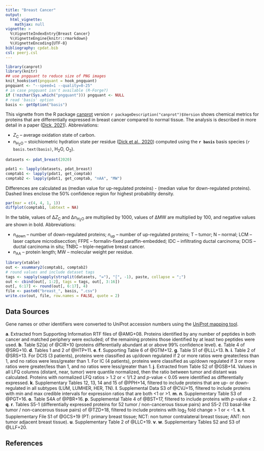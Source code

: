 ```yaml
---
title: "Breast Cancer"
output:
  html_vignette:
    mathjax: null
vignette: >
  %\VignetteIndexEntry{Breast Cancer}
  %\VignetteEngine{knitr::rmarkdown}
  %\VignetteEncoding{UTF-8}
bibliography: cpdat.bib
csl: peerj.csl
---
```


```r
library(canprot)
library(knitr)
## use pngquant to reduce size of PNG images
knit_hooks$set(pngquant = hook_pngquant)
pngquant <- "--speed=1 --quality=0-25"
# in case pngquant isn't available (R-Forge?)
if (!nzchar(Sys.which("pngquant"))) pngquant <- NULL 
# read 'basis' option
basis <- getOption("basis")
```

This vignette from the R package [canprot](https://github.com/jedick/canprot) version `r packageDescription("canprot")$Version` shows chemical metrics for proteins that are differentially expressed in breast cancer compared to normal tissue.
The analysis is described in more detail in a paper ([<span title="Water as a reactant in the differential expression of proteins in cancer">Dick, 2021</a>](https://doi.org/10.1002/cso2.1007)).
Abbreviations:

  * <i>Z</i><sub>C</sub> &ndash; average oxidation state of carbon.
  * <i>n</i><sub>H<sub>2</sub>O</sub> &ndash; stoichiometric hydration state per residue ([<span title="Uncovering chemical signatures of salinity gradients through compositional analysis of protein sequences">Dick et al., 2020</span>](https://doi.org/10.5194/bg-17-6145-2020)) computed using the **`r basis`** basis species (`r basis.text(basis)`, H~2~O, O~2~).

<style type="text/css">
body {
  max-width: 800px;
  margin-left: auto;
  margin-right: auto;
}
</style>

```r
datasets <- pdat_breast(2020)
```

```r
pdat1 <- lapply(datasets, pdat_breast)
comptab1 <- lapply(pdat1, get_comptab)
comptab2 <- lapply(pdat1, get_comptab, "nAA", "MW")
```

Differences are calculated as (median value for up-regulated proteins) - (median value for down-regulated proteins).
Dashed lines enclose the 50% confidence region for highest probability density.

```r
par(mar = c(4, 4, 1, 1))
diffplot(comptab1, labtext = NA)
```

In the table, values of &Delta;<i>Z</i><sub>C</sub> and &Delta;<i>n</i><sub>H<sub>2</sub>O</sub> are multiplied by 1000, values of &Delta;MW are multiplied by 100, and negative values are shown in bold.
Abbreviations:

  * _n_~down~ &ndash; number of down-regulated proteins; _n_~up~ &ndash; number of up-regulated proteins; T &ndash; tumor; N &ndash; normal; LCM &ndash; laser capture microdisecction; FFPE &ndash; formalin-fixed paraffin-embedded; IDC &ndash; infiltrating ductal carcinoma; DCIS &ndash; ductal carcinoma in situ; TNBC &ndash; triple-negative breast cancer.
  * <i>n</i><sub>AA</sub> &ndash; protein length; MW &ndash; molecular weight per residue.

```r
library(xtable)
out <- xsummary2(comptab1, comptab2)
# round values and include dataset tags
tags <- sapply(sapply(strsplit(datasets, "="), "[", -1), paste, collapse = ";")
out <- cbind(out[, 1:2], tags = tags, out[, 3:16])
out[, 6:17] <- round(out[, 6:17], 4)
file <- paste0("breast_", basis, ".csv")
write.csv(out, file, row.names = FALSE, quote = 2)
```

## Data Sources
Gene names or other identifiers were converted to UniProt accession numbers using the <a href="https://www.uniprot.org/mapping/">UniProt mapping tool</a>.

__a__. Extracted from Supporting Information RTF files of @AMG+08. Proteins identified by any number of peptides in both cancer and matched periphery were excluded; of the remaining proteins those identified by at least two peptides were used.
__b__. Table S2(a) of @CIR+10 (proteins differentially abundant at or above 99% confidence level).
__c__. Table 4 of @SRG+10.
__d__. Tables 1 and 2 of @HTP+11.
__e__. __f__. Supporting Table 6 of @GTM+12.
__g__. Table S1 of @LLL+13.
__h__. __i__. Table 2 of @SRS+13. For DCIS (3 patients), proteins were classified as up/down regulated if 2 or more ratios were greater/less than 1, and no ratios were less/greater than 1. For IC (4 patients), proteins were classified as up/down regulated if 3 or more ratios were greater/less than 1, and no ratios were less/greater than 1.
__j__. Extracted from Table S2 of @GSB+14. Values in all LFQ columns (distant, near, tumor) were quantile normalized, then the ratio between tumor and distant was calculated. Proteins with normalized LFQ ratios > 1.2 or < 1/1.2 and _p_-value < 0.05 were identified as differentially expressed.
__k__. Supplementary Tables 12, 13, 14 and 15 of @PPH+14, filtered to include proteins that are up- or down-regulated in all subtypes (LUM, LUMHER, HER, TN).
__l__. Supplemental Data S3 of @CVJ+15, filtered to include proteins with min and max credible intervals for expression ratios that are both <1 or >1.
__m__. __n__. Supplementary Table S3 of @PGT+16.
__o__. Table S4A of @PBR+16.
__p__. Supplemental Table 4 of @BST+17, filtered to include proteins with _p_-value < 2.
__q__. __r__. Tables S5-1 (differentially expressed proteins for 52 tumor / non-cancerous tissue pairs) and S5-2 (13 basal-like tumor / non-cancerous tissue pairs) of @TZD+18, filtered to include proteins with log~2~ fold change > 1 or < -1.
__s__. __t__. Supplementary File S1 of @GCS+19 (PT: primary breast tissue; NCT: non tumor contralateral breast tissue; ANT: non tumor adjacent breast tissue).
__u__. Supplementary Table 2 of @LLC+19.
__v__. __w__. Supplementary Tables S2 and S3 of @LLF+20.

## References

